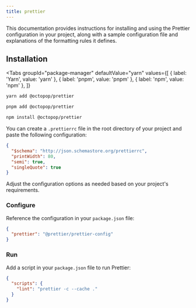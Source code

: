 ```yaml
---
title: prettier
---
```



<EnvBadges
  frontend
  backend
  tooling
  api="https://www.npmjs.com/package/@octopop/prettier"
/>

This documentation provides instructions for installing and using the Prettier configuration in your project, along with a sample configuration file and explanations of the formatting rules it defines.

## Installation

<Tabs
  groupId="package-manager"
  defaultValue="yarn"
  values={[
    { label: 'Yarn', value: 'yarn' },
    { label: 'pnpm', value: 'pnpm' },
    { label: 'npm', value: 'npm' },
  ]}
>
  <TabItem value="yarn">

```bash
yarn add @octopop/prettier
```

  </TabItem>
  <TabItem value="pnpm">

```bash
pnpm add @octopop/prettier
```

  </TabItem>
  <TabItem value="npm">

```bash
npm install @octopop/prettier
```

  </TabItem>
</Tabs>

You can create a `.prettierrc` file in the root directory of your project and paste the following configuration:

```.prettierrc.json
{
  "$schema": "http://json.schemastore.org/prettierrc",
  "printWidth": 80,
  "semi": true,
  "singleQuote": true
}
```

Adjust the configuration options as needed based on your project's requirements.

### Configure

Reference the configuration in your `package.json` file:

```json
{
  "prettier": "@prettier/prettier-config"
}
```

### Run

Add a script in your `package.json` file to run Prettier:

```json
{
  "scripts": {
    "lint": "prettier -c --cache ."
  }
}
```
